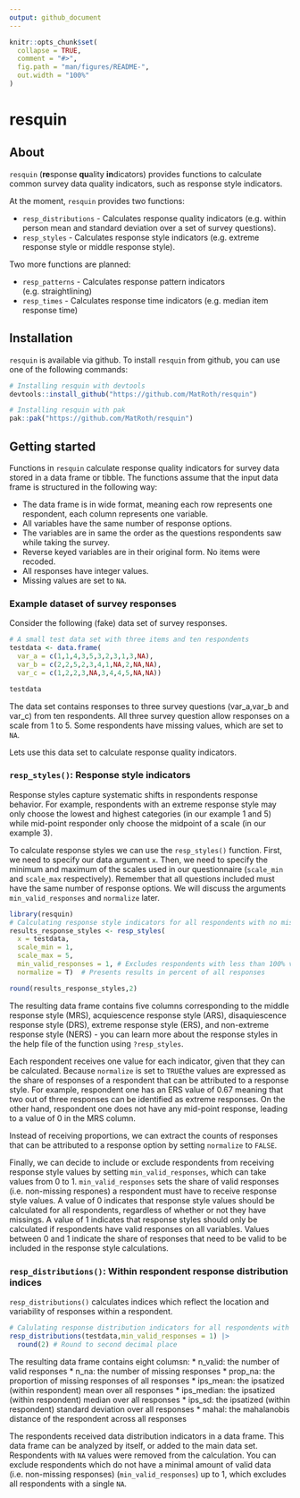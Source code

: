```yaml
---
output: github_document
---
```


<!-- README.md is generated from README.Rmd. Please edit that file -->

```r
knitr::opts_chunk$set(
  collapse = TRUE,
  comment = "#>",
  fig.path = "man/figures/README-",
  out.width = "100%"
)
```

# resquin

<!-- badges: start -->
<!-- badges: end -->

## About

`resquin` (**re**sponse **qu**ality **in**dicators) provides functions to
calculate common survey data quality indicators, such as response style indicators. 

At the moment, `resquin` provides two functions: 

* `resp_distributions` - Calculates response quality indicators (e.g. within person 
mean and standard deviation over a set of survey questions).
* `resp_styles` - Calculates response style indicators (e.g. extreme response style
or middle response style).

Two more functions are planned: 

* `resp_patterns` - Calculates response pattern indicators (e.g. straightlining)
* `resp_times` - Calculates response time indicators (e.g. median item response time)

## Installation

`resquin` is available via github.
To install `resquin` from github, you can use one of the following commands:

```r
# Installing resquin with devtools
devtools::install_github("https://github.com/MatRoth/resquin")

# Installing resquin with pak
pak::pak("https://github.com/MatRoth/resquin")
``` 

## Getting started

Functions in `resquin` calculate response quality indicators for survey data stored in a data frame or 
tibble. The functions assume that the input data frame is structured in the following way:

* The data frame is in wide format, meaning each row represents one respondent, each
column represents one variable.
* All variables have the same number of response options.
* The variables are in same the order as the questions respondents saw while taking the survey.
* Reverse keyed variables are in their original form. No items were recoded.
* All responses have integer values.
* Missing values are set to `NA`.

### Example dataset of survey responses

Consider the following (fake) data set of survey responses. 

```r
# A small test data set with three items and ten respondents
testdata <- data.frame(
  var_a = c(1,1,4,3,5,3,2,3,1,3,NA),
  var_b = c(2,2,5,2,3,4,1,NA,2,NA,NA),
  var_c = c(1,2,2,3,NA,3,4,4,5,NA,NA))

testdata
```
The data set contains responses to three survey questions (var_a,var_b and var_c) from ten respondents.
All three survey question allow responses on a scale from 1 to 5. Some respondents have
missing values, which are set to `NA`.

Lets use this data set to calculate response quality indicators. 

### `resp_styles()`: Response style indicators

Response styles capture systematic shifts in respondents response behavior.
For example, respondents with an extreme response style may only choose the lowest and highest categories (in our example 1 and 5)
while mid-point responder only choose the midpoint of a scale (in our example 3). 

To calculate response styles we can use the `resp_styles()` function.
First, we need to specify our data argument `x`. Then, we need to specify the minimum and maximum of the scales
used in our questionnaire (`scale_min` and `scale_max` respectively). Remember that all questions included must have the same number of response options.
We will discuss the arguments `min_valid_responses` and `normalize` later.

```r
library(resquin)
# Calculating response style indicators for all respondents with no missing values
results_response_styles <- resp_styles(
  x = testdata,
  scale_min = 1,
  scale_max = 5,
  min_valid_responses = 1, # Excludes respondents with less than 100% valid responses
  normalize = T)  # Presents results in percent of all responses

round(results_response_styles,2)
```

The resulting data frame contains five columns corresponding to the middle response style (MRS),
acquiescence response style (ARS), disaquiescence response style (DRS), extreme response style (ERS),
and non-extreme response style (NERS) - you can learn more about the response styles
in the help file of the function using `?resp_styles`.

Each respondent receives one value for each indicator, given that they can be calculated. Because 
`normalize` is set to `TRUE`the values are expressed as the share of responses of a respondent 
that can be attributed to a response style. For example, respondent one has an ERS value of 0.67
meaning that two out of three responses can be identified as extreme responses.
On the other hand, respondent one does not have any 
mid-point response, leading to a value of 0 in the MRS column. 

Instead of receiving proportions, we can extract the counts of responses that can
be attributed to a response option by setting `normalize` to `FALSE`.

Finally, we can decide to include or exclude respondents from receiving response
style values by setting `min_valid_responses`, which can take values from 0 to 1. `min_valid_responses` sets the
share of valid responses (i.e. non-missing respones) a respondent must have to receive
response style values. A value of 0 indicates that response style values should be
calculated for all respondents, regardless of whether or not they have missings. A value 
of 1 indicates that response styles should only be calculated if respondents have
valid responses on all variables. Values between 0 and 1 indicate the share of
responses that need to be valid to be included in the response style calculations.

### `resp_distributions()`: Within respondent response distribution indices 

`resp_distributions()` calculates indices which reflect the location and variability of responses within a respondent.

```r
# Calulating response distribution indicators for all respondents with no missing values
resp_distributions(testdata,min_valid_responses = 1) |>
  round(2) # Round to second decimal place
```
The resulting data frame contains eight columsn:
  * n_valid: the number of valid responses
  * n_na: the number of missing responses
  * prop_na: the proportion of missing responses of all responses
  * ips_mean: the ipsatized (within respondent) mean over all responses
  * ips_median: the ipsatized (within respondent) median over all responses
  * ips_sd: the ipsatized (within respondent) standard deviation over all responses
  * mahal: the mahalanobis distance of the respondent across all responses


The respondents received data distribution indicators in a data frame. This data frame can be analyzed by itself,
or added to the main data set. Respondents with `NA` values were removed from the 
calculation. You can exclude respondents which do not have a minimal amount of valid data (i.e. non-missing responses) (`min_valid_responses`) up to 1, which excludes all respondents with a single `NA`.


